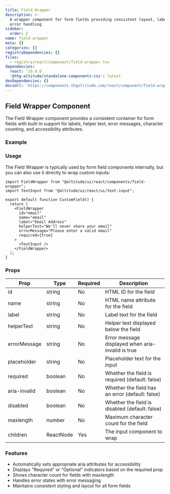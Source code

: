 ```yaml
---
title: Field Wrapper
description: >-
  A wrapper component for form fields providing consistent layout, labeling, and
  error handling
sidebar:
  order: 2
name: field-wrapper
meta: {}
categories: []
registryDependencies: {}
files:
  - registry/react/component/field-wrapper.tsx
dependencies:
  react: ^19.0.0
  '@thg-altitude/standalone-components-css': latest
devDependencies: {}
docsUrl: 'https://components.thgaltitude.com/react/component/field-wrapper'
---
```



## Field Wrapper Component

The Field Wrapper component provides a consistent container for form fields with built-in support for labels, helper text, error messages, character counting, and accessibility attributes.

### Example

<ShowComponent>
  <div style={{ maxWidth: "400px" }}>
    <FieldWrapper
      id="example-field"
      label="Email Address"
      helperText="We'll never share your email"
      required={true}
    >
      <TextInput />
    </FieldWrapper>
  </div>
</ShowComponent>

<ShowComponent>
  <div style={{ maxWidth: "400px", marginTop: "20px" }}>
    <FieldWrapper
      id="example-error"
      label="Username"
      errorMessage="This username is already taken"
      aria-invalid={true}
    >
      <TextInput />
    </FieldWrapper>
  </div>
</ShowComponent>

<ShowComponent>
  <div style={{ maxWidth: "400px", marginTop: "20px" }}>
    <FieldWrapper
      id="example-char-count"
      label="Short Bio"
      maxlength={100}
      helperText="Tell us about yourself"
      required={false}
    >
      <TextInput />
    </FieldWrapper>
  </div>
</ShowComponent>

### Usage

The Field Wrapper is typically used by form field components internally, but you can also use it directly to wrap custom inputs:

```tsx
import FieldWrapper from "@altitude/ui/react/components/field-wrapper";
import TextInput from "@altitude/ui/react/ui/text-input";

export default function CustomField() {
  return (
    <FieldWrapper
      id="email"
      name="email"
      label="Email Address"
      helperText="We'll never share your email"
      errorMessage="Please enter a valid email"
      required={true}
    >
      <TextInput />
    </FieldWrapper>
  );
}
```

### Props

| Prop         | Type      | Required | Description                                       |
| ------------ | --------- | -------- | ------------------------------------------------- |
| id           | string    | No       | HTML ID for the field                             |
| name         | string    | No       | HTML name attribute for the field                 |
| label        | string    | No       | Label text for the field                          |
| helperText   | string    | No       | Helper text displayed below the field             |
| errorMessage | string    | No       | Error message displayed when aria-invalid is true |
| placeholder  | string    | No       | Placeholder text for the input                    |
| required     | boolean   | No       | Whether the field is required (default: false)    |
| aria-invalid | boolean   | No       | Whether the field has an error (default: false)   |
| disabled     | boolean   | No       | Whether the field is disabled (default: false)    |
| maxlength    | number    | No       | Maximum character count for the field             |
| children     | ReactNode | Yes      | The input component to wrap                       |

### Features

- Automatically sets appropriate aria attributes for accessibility
- Displays "Required" or "Optional" indicators based on the required prop
- Shows character count for fields with maxlength
- Handles error states with error messaging
- Maintains consistent styling and layout for all form fields
